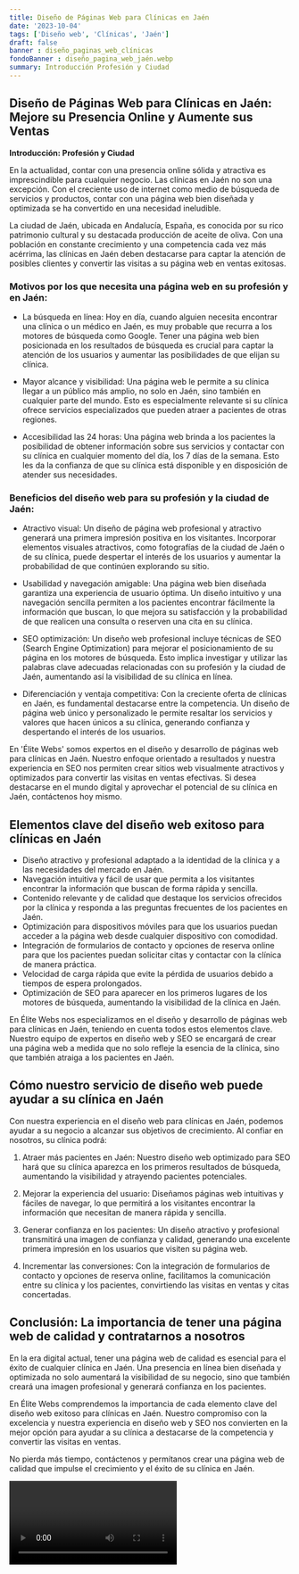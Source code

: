 ```yaml
---
title: Diseño de Páginas Web para Clínicas en Jaén
date: '2023-10-04'
tags: ['Diseño web', 'Clínicas', 'Jaén']
draft: false
banner : diseño_paginas_web_clínicas
fondoBanner : diseño_pagina_web_jaén.webp
summary: Introducción Profesión y Ciudad
---
```


## **Diseño de Páginas Web para Clínicas en Jaén: Mejore su Presencia Online y Aumente sus Ventas**

**Introducción: Profesión y Ciudad**

En la actualidad, contar con una presencia online sólida y atractiva es imprescindible para cualquier negocio. Las clínicas en Jaén no son una excepción. Con el creciente uso de internet como medio de búsqueda de servicios y productos, contar con una página web bien diseñada y optimizada se ha convertido en una necesidad ineludible.

La ciudad de Jaén, ubicada en Andalucía, España, es conocida por su rico patrimonio cultural y su destacada producción de aceite de oliva. Con una población en constante crecimiento y una competencia cada vez más acérrima, las clínicas en Jaén deben destacarse para captar la atención de posibles clientes y convertir las visitas a su página web en ventas exitosas.

### **Motivos por los que necesita una página web en su profesión y en Jaén:**

- La búsqueda en línea: Hoy en día, cuando alguien necesita encontrar una clínica o un médico en Jaén, es muy probable que recurra a los motores de búsqueda como Google. Tener una página web bien posicionada en los resultados de búsqueda es crucial para captar la atención de los usuarios y aumentar las posibilidades de que elijan su clínica.

- Mayor alcance y visibilidad: Una página web le permite a su clínica llegar a un público más amplio, no solo en Jaén, sino también en cualquier parte del mundo. Esto es especialmente relevante si su clínica ofrece servicios especializados que pueden atraer a pacientes de otras regiones.

- Accesibilidad las 24 horas: Una página web brinda a los pacientes la posibilidad de obtener información sobre sus servicios y contactar con su clínica en cualquier momento del día, los 7 días de la semana. Esto les da la confianza de que su clínica está disponible y en disposición de atender sus necesidades.

### **Beneficios del diseño web para su profesión y la ciudad de Jaén:**

- Atractivo visual: Un diseño de página web profesional y atractivo generará una primera impresión positiva en los visitantes. Incorporar elementos visuales atractivos, como fotografías de la ciudad de Jaén o de su clínica, puede despertar el interés de los usuarios y aumentar la probabilidad de que continúen explorando su sitio.

- Usabilidad y navegación amigable: Una página web bien diseñada garantiza una experiencia de usuario óptima. Un diseño intuitivo y una navegación sencilla permiten a los pacientes encontrar fácilmente la información que buscan, lo que mejora su satisfacción y la probabilidad de que realicen una consulta o reserven una cita en su clínica.

- SEO optimización: Un diseño web profesional incluye técnicas de SEO (Search Engine Optimization) para mejorar el posicionamiento de su página en los motores de búsqueda. Esto implica investigar y utilizar las palabras clave adecuadas relacionadas con su profesión y la ciudad de Jaén, aumentando así la visibilidad de su clínica en línea.

- Diferenciación y ventaja competitiva: Con la creciente oferta de clínicas en Jaén, es fundamental destacarse entre la competencia. Un diseño de página web único y personalizado le permite resaltar los servicios y valores que hacen únicos a su clínica, generando confianza y despertando el interés de los usuarios.

En 'Élite Webs' somos expertos en el diseño y desarrollo de páginas web para clínicas en Jaén. Nuestro enfoque orientado a resultados y nuestra experiencia en SEO nos permiten crear sitios web visualmente atractivos y optimizados para convertir las visitas en ventas efectivas. Si desea destacarse en el mundo digital y aprovechar el potencial de su clínica en Jaén, contáctenos hoy mismo.

<GifSeo />

<Cta />

## Elementos clave del diseño web exitoso para clínicas en Jaén

- Diseño atractivo y profesional adaptado a la identidad de la clínica y a las necesidades del mercado en Jaén.
- Navegación intuitiva y fácil de usar que permita a los visitantes encontrar la información que buscan de forma rápida y sencilla.
- Contenido relevante y de calidad que destaque los servicios ofrecidos por la clínica y responda a las preguntas frecuentes de los pacientes en Jaén.
- Optimización para dispositivos móviles para que los usuarios puedan acceder a la página web desde cualquier dispositivo con comodidad.
- Integración de formularios de contacto y opciones de reserva online para que los pacientes puedan solicitar citas y contactar con la clínica de manera práctica.
- Velocidad de carga rápida que evite la pérdida de usuarios debido a tiempos de espera prolongados.
- Optimización de SEO para aparecer en los primeros lugares de los motores de búsqueda, aumentando la visibilidad de la clínica en Jaén.

En Élite Webs nos especializamos en el diseño y desarrollo de páginas web para clínicas en Jaén, teniendo en cuenta todos estos elementos clave. Nuestro equipo de expertos en diseño web y SEO se encargará de crear una página web a medida que no solo refleje la esencia de la clínica, sino que también atraiga a los pacientes en Jaén.

## Cómo nuestro servicio de diseño web puede ayudar a su clínica en Jaén

Con nuestra experiencia en el diseño web para clínicas en Jaén, podemos ayudar a su negocio a alcanzar sus objetivos de crecimiento. Al confiar en nosotros, su clínica podrá:

1. Atraer más pacientes en Jaén: Nuestro diseño web optimizado para SEO hará que su clínica aparezca en los primeros resultados de búsqueda, aumentando la visibilidad y atrayendo pacientes potenciales.

2. Mejorar la experiencia del usuario: Diseñamos páginas web intuitivas y fáciles de navegar, lo que permitirá a los visitantes encontrar la información que necesitan de manera rápida y sencilla.

3. Generar confianza en los pacientes: Un diseño atractivo y profesional transmitirá una imagen de confianza y calidad, generando una excelente primera impresión en los usuarios que visiten su página web.

4. Incrementar las conversiones: Con la integración de formularios de contacto y opciones de reserva online, facilitamos la comunicación entre su clínica y los pacientes, convirtiendo las visitas en ventas y citas concertadas.

## Conclusión: La importancia de tener una página web de calidad y contratarnos a nosotros

En la era digital actual, tener una página web de calidad es esencial para el éxito de cualquier clínica en Jaén. Una presencia en línea bien diseñada y optimizada no solo aumentará la visibilidad de su negocio, sino que también creará una imagen profesional y generará confianza en los pacientes.

En Élite Webs comprendemos la importancia de cada elemento clave del diseño web exitoso para clínicas en Jaén. Nuestro compromiso con la excelencia y nuestra experiencia en diseño web y SEO nos convierten en la mejor opción para ayudar a su clínica a destacarse de la competencia y convertir las visitas en ventas.

No pierda más tiempo, contáctenos y permítanos crear una página web de calidad que impulse el crecimiento y el éxito de su clínica en Jaén.

<Video />

<CtaBot job='Clínicas' city='Jaén'/>

<Gmaps query='Jaén+españa+maps' />